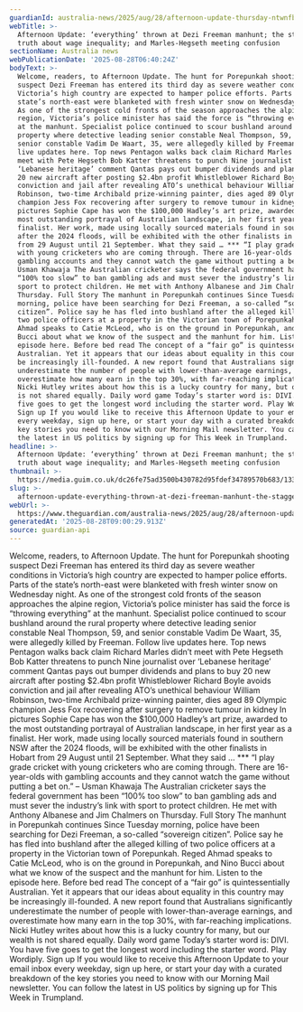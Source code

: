 ```yaml
---
guardianId: australia-news/2025/aug/28/afternoon-update-thursday-ntwnfb
webTitle: >-
  Afternoon Update: ‘everything’ thrown at Dezi Freeman manhunt; the staggering
  truth about wage inequality; and Marles-Hegseth meeting confusion
sectionName: Australia news
webPublicationDate: '2025-08-28T06:40:24Z'
bodyText: >-
  Welcome, readers, to Afternoon Update. The hunt for Porepunkah shooting
  suspect Dezi Freeman has entered its third day as severe weather conditions in
  Victoria’s high country are expected to hamper police efforts. Parts of the
  state’s north-east were blanketed with fresh winter snow on Wednesday night.
  As one of the strongest cold fronts of the season approaches the alpine
  region, Victoria’s police minister has said the force is “throwing everything”
  at the manhunt. Specialist police continued to scour bushland around the rural
  property where detective leading senior constable Neal Thompson, 59, and
  senior constable Vadim De Waart, 35, were allegedly killed by Freeman. Follow
  live updates here. Top news Pentagon walks back claim Richard Marles didn’t
  meet with Pete Hegseth Bob Katter threatens to punch Nine journalist over
  ‘Lebanese heritage’ comment Qantas pays out bumper dividends and plans to buy
  20 new aircraft after posting $2.4bn profit Whistleblower Richard Boyle avoids
  conviction and jail after revealing ATO’s unethical behaviour William
  Robinson, two-time Archibald prize-winning painter, dies aged 89 Olympic
  champion Jess Fox recovering after surgery to remove tumour in kidney In
  pictures Sophie Cape has won the $100,000 Hadley’s art prize, awarded to the
  most outstanding portrayal of Australian landscape, in her first year as a
  finalist. Her work, made using locally sourced materials found in southern NSW
  after the 2024 floods, will be exhibited with the other finalists in Hobart
  from 29 August until 21 September. What they said … *** “I play grade cricket
  with young cricketers who are coming through. There are 16-year-olds with
  gambling accounts and they cannot watch the game without putting a bet on.” –
  Usman Khawaja The Australian cricketer says the federal government has been
  “100% too slow” to ban gambling ads and must sever the industry’s link with
  sport to protect children. He met with Anthony Albanese and Jim Chalmers on
  Thursday. Full Story The manhunt in Porepunkah continues Since Tuesday
  morning, police have been searching for Dezi Freeman, a so-called “sovereign
  citizen”. Police say he has fled into bushland after the alleged killing of
  two police officers at a property in the Victorian town of Porepunkah. Reged
  Ahmad speaks to Catie McLeod, who is on the ground in Porepunkah, and Nino
  Bucci about what we know of the suspect and the manhunt for him. Listen to the
  episode here. Before bed read The concept of a “fair go” is quintessentially
  Australian. Yet it appears that our ideas about equality in this country may
  be increasingly ill-founded. A new report found that Australians significantly
  underestimate the number of people with lower-than-average earnings, and
  overestimate how many earn in the top 30%, with far-reaching implications.
  Nicki Hutley writes about how this is a lucky country for many, but our wealth
  is not shared equally. Daily word game Today’s starter word is: DIVI. You have
  five goes to get the longest word including the starter word. Play Wordiply.
  Sign up If you would like to receive this Afternoon Update to your email inbox
  every weekday, sign up here, or start your day with a curated breakdown of the
  key stories you need to know with our Morning Mail newsletter. You can follow
  the latest in US politics by signing up for This Week in Trumpland.
headline: >-
  Afternoon Update: ‘everything’ thrown at Dezi Freeman manhunt; the staggering
  truth about wage inequality; and Marles-Hegseth meeting confusion
thumbnail: >-
  https://media.guim.co.uk/dc26fe75ad3500b430782d95fdef34789570b683/1339_470_4022_3218/500.jpg
slug: >-
  afternoon-update-everything-thrown-at-dezi-freeman-manhunt-the-staggering-truth-about-wage-inequality-and-marles-hegseth-meeting-confusion
webUrl: >-
  https://www.theguardian.com/australia-news/2025/aug/28/afternoon-update-thursday-ntwnfb
generatedAt: '2025-08-28T09:00:29.913Z'
source: guardian-api
---
```

Welcome, readers, to Afternoon Update. The hunt for Porepunkah shooting suspect Dezi Freeman has entered its third day as severe weather conditions in Victoria’s high country are expected to hamper police efforts. Parts of the state’s north-east were blanketed with fresh winter snow on Wednesday night. As one of the strongest cold fronts of the season approaches the alpine region, Victoria’s police minister has said the force is “throwing everything” at the manhunt. Specialist police continued to scour bushland around the rural property where detective leading senior constable Neal Thompson, 59, and senior constable Vadim De Waart, 35, were allegedly killed by Freeman. Follow live updates here. Top news Pentagon walks back claim Richard Marles didn’t meet with Pete Hegseth Bob Katter threatens to punch Nine journalist over ‘Lebanese heritage’ comment Qantas pays out bumper dividends and plans to buy 20 new aircraft after posting $2.4bn profit Whistleblower Richard Boyle avoids conviction and jail after revealing ATO’s unethical behaviour William Robinson, two-time Archibald prize-winning painter, dies aged 89 Olympic champion Jess Fox recovering after surgery to remove tumour in kidney In pictures Sophie Cape has won the $100,000 Hadley’s art prize, awarded to the most outstanding portrayal of Australian landscape, in her first year as a finalist. Her work, made using locally sourced materials found in southern NSW after the 2024 floods, will be exhibited with the other finalists in Hobart from 29 August until 21 September. What they said … *** “I play grade cricket with young cricketers who are coming through. There are 16-year-olds with gambling accounts and they cannot watch the game without putting a bet on.” – Usman Khawaja The Australian cricketer says the federal government has been “100% too slow” to ban gambling ads and must sever the industry’s link with sport to protect children. He met with Anthony Albanese and Jim Chalmers on Thursday. Full Story The manhunt in Porepunkah continues Since Tuesday morning, police have been searching for Dezi Freeman, a so-called “sovereign citizen”. Police say he has fled into bushland after the alleged killing of two police officers at a property in the Victorian town of Porepunkah. Reged Ahmad speaks to Catie McLeod, who is on the ground in Porepunkah, and Nino Bucci about what we know of the suspect and the manhunt for him. Listen to the episode here. Before bed read The concept of a “fair go” is quintessentially Australian. Yet it appears that our ideas about equality in this country may be increasingly ill-founded. A new report found that Australians significantly underestimate the number of people with lower-than-average earnings, and overestimate how many earn in the top 30%, with far-reaching implications. Nicki Hutley writes about how this is a lucky country for many, but our wealth is not shared equally. Daily word game Today’s starter word is: DIVI. You have five goes to get the longest word including the starter word. Play Wordiply. Sign up If you would like to receive this Afternoon Update to your email inbox every weekday, sign up here, or start your day with a curated breakdown of the key stories you need to know with our Morning Mail newsletter. You can follow the latest in US politics by signing up for This Week in Trumpland.
